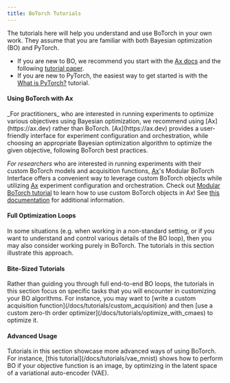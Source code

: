 ```yaml
---
title: BoTorch Tutorials
---
```

The tutorials here will help you understand and use BoTorch in
your own work. They assume that you are familiar with both
Bayesian optimization (BO) and PyTorch.
* If you are new to BO, we recommend you start with the
[Ax docs](https://ax.dev/docs/bayesopt) and the
following
[tutorial paper](https://arxiv.org/abs/1807.02811).
* If you are new to PyTorch, the easiest way to get started is
with the [What is PyTorch?](https://pytorch.org/tutorials/beginner/blitz/tensor_tutorial.html#sphx-glr-beginner-blitz-tensor-tutorial-py)
tutorial.


<h4>Using BoTorch with Ax</h4>
_For practitioners_ who are interested in running experiments
to optimize various objectives using Bayesian optimization,
we recommend using [Ax](https://ax.dev) rather than BoTorch.
[Ax](https://ax.dev) provides a user-friendly interface for
experiment configuration and orchestration, while choosing an
appropriate Bayesian optimization algorithm to optimize the
given objective, following BoTorch best practices.

_For researchers_ who are interested in running experiments with
their custom BoTorch models and acquisition functions,
[Ax](https://ax.dev)'s Modular BoTorch Interface offers a convenient
way to leverage custom BoTorch objects while utilizing
[Ax](https://ax.dev) experiment configuration and orchestration. Check out
[Modular BoTorch tutorial](https://ax.dev/docs/tutorials/modular_botorch/)
to learn how to use custom BoTorch objects in Ax!
See [this documentation](/docs/botorch_and_ax)
for additional information.

<h4>Full Optimization Loops</h4>
In some situations (e.g. when working in a non-standard setting,
or if you want to understand and control various details of the
BO loop), then you may also consider working purely in BoTorch.
The tutorials in this section illustrate this approach.

<h4>Bite-Sized Tutorials</h4>
Rather than guiding you through full end-to-end BO loops, the
tutorials in this section focus on specific tasks that you will
encounter in customizing your BO algorithms. For instance, you
may want to
[write a custom acquisition function](/docs/tutorials/custom_acquisition)
and then
[use a custom zero-th order optimizer](/docs/tutorials/optimize_with_cmaes)
to optimize it.

<h4>Advanced Usage</h4>
Tutorials in this section showcase more advanced ways of using
BoTorch. For instance,
[this tutorial](/docs/tutorials/vae_mnist)
shows how to perform BO if your objective function is an image,
by optimizing in the latent space of a variational auto-encoder
(VAE).
